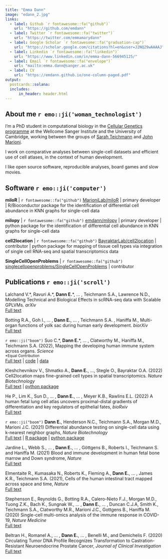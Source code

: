 ```yaml
---
title: "Emma Dann"
image: "edann_2.jpg"
links:
  - label: Github `r fontawesome::fa("github")`  
    url: "https://github.com/emdann"
  - label: Twitter `r fontawesome::fa("twitter")`
    url: "https://twitter.com/emmamarydann"
  - label: Google Scholar `r fontawesome::fa("graduation-cap")`
    url: "https://scholar.google.com/citations?hl=en&user=J2NQ29wAAAAJ"
  - label: Linkedin `r fontawesome::fa("linkedin")`
    url: "https://www.linkedin.com/in/emma-dann-566945125/"
  - label: Email `r fontawesome::fa("envelope")`
    url: "mailto:emma.dann@sanger.ac.uk"
  - label: CV
    url: "https://emdann.github.io/one-column-paged.pdf"
output:
  postcards::solana:
  includes:
      in_header: header.html
---
```

 
## About me `r emo::ji('woman_technologist')`

I'm a PhD student in computational biology in the [Cellular Genetics programme](https://www.sanger.ac.uk/programme/cellular-genetics/) at the Wellcome Sanger Institute and the University of Cambridge, working between the groups of [Sarah Teichmann](http://www.teichlab.org/) and [John Marioni](https://www.ebi.ac.uk/research/marioni). 

I work on comparative analyses between single-cell datasets and efficient use of cell atlases, in the context of human development. 

I like open source software, reproducible analyses, board games and slow movies.

## Software `r emo::ji('computer')`

**miloR** |  `r fontawesome::fa("github")`  [MarioniLab/miloR](https://github.com/MarioniLab/miloR) | primary developer | R/Bioconductor package for the identification of differential cell abundance in KNN graphs for single-cell data

**milopy** |  `r fontawesome::fa("github")` [emdann/milopy](https://github.com/emdann/milopy) | primary developer | python package for the identification of differential cell abundance in KNN graphs for single-cell data

**cell2location** |  `r fontawesome::fa("github")`  [BayraktarLab/cell2location](https://github.com/BayraktarLab/cell2location) | contributor | python package for mapping of tissue cell types via integration of single cell RNA-seq and spatial transcriptomics data

**SingleCellOpenProblems** |  `r fontawesome::fa("github")`  [singlecellopenproblems/SingleCellOpenProblems](https://github.com/singlecellopenproblems/SingleCellOpenProblems) | contributor

## Publications `r emo::ji('scroll')` 

Lalchand V.\*, Ravuri A.\*, __Dann E.__\*, ... , Teichmann S.A., Lawrence N.D., Modelling Technical and Biological Effects in scRNA-seq data with Scalable GPLVMs. _arXiv_  
<!-- <sup>\*Equal Contribution</sup> -->
[Full text](https://arxiv.org/pdf/2209.06716.pdf) 

Botting R.A., Goh I., ... , **Dann E.**, ... , Teichmann S.A. , Haniffa M., Multi-organ functions of yolk sac during human early development. _biorXiv_  
[Full text](https://www.biorxiv.org/content/10.1101/2022.08.03.502475v1.full.pdf) 

`r emo::ji("boom")` Suo C.\*, __Dann E.__\*, ... , Clatworthy M., Haniffa M., Teichmann S.A. (2022), Mapping the developing human immune system across organs. _Science_  
<sup>\*Equal Contribution</sup>  
[Full text](https://www.science.org/doi/10.1126/science.abo0510#con2) | [code](https://github.com/Teichlab/Pan_fetal_immune) | [data](https://developmental.cellatlas.io/fetal-immune)

Kleshchevnikov V., Shmatko A., **Dann E.**, ..., Stegle O.,  Bayraktar O.A. (2022) Cell2location maps fine-grained cell types in spatial transcriptomics. _Nature Biotechnology_  
[Full text](https://doi.org/10.1038/s41587-021-01139-4) |
[python package](https://cell2location.readthedocs.io/)

He P., Lim K., Sun D., ... , **Dann E.**, ... , Meyer K.B., Rawlins E.L. (2022) A human fetal lung cell atlas uncovers proximal-distal gradients of differentiation and key regulators of epithelial fates, _bioRxiv_  
[Full text](https://doi.org/10.1101/2022.01.11.474933)

`r emo::ji("boom")` **Dann E.**, Henderson N.C., Teichmann S.A., Morgan M.D., Marioni J.C. (2021) Differential abundance testing on single-cell data using k-nearest neighbor graphs, _Nature Biotechnology_  
<!-- <sup>\*Equal Contribution</sup> -->
[Full text](https://www.nature.com/articles/s41587-021-01033-z) | 
[R package](https://github.com/MarioniLab/miloR) | 
[python package](https://github.com/emdann/milopy)

Jardine L., Webb S., ... , **Dann E.**, ... , Göttgens B., Roberts I., Teichmann S. and Haniffa M. (2021) Blood and immune development in human fetal bone marrow and Down syndrome, _Nature_   
[Full text](https://doi.org/10.1038/s41586-021-03929-x)

Elmentaite R., Kumasaka N., Roberts K., Fleming A., **Dann E.**, ... , James K.R., Teichmann S.A. (2021), Cells of the human intestinal tract mapped across space and time, _Nature_   
[Full text](https://www.nature.com/articles/s41586-021-03852-1)

Stephenson E., Reynolds G., Botting R.A., Calero-Nieto F.J., Morgan M.D., Tuong Z.K., Bach K., Sungnak W., ... , **Dann E.**, ... , Duncan C.J.A, Smith K., Teichmann S.A., Clatworthy M.R., Marioni J.C., Gottgens B., Haniffa M. (2020) Single-cell multi-omics analysis of the immune response in COVID-19, _Nature Medicine_  
[Full text](https://www.nature.com/articles/s41591-021-01329-2)

<!-- Kleshchevnikov V., Shmatko A., **Dann E.**, ..., Stegle O.,  Bayraktar O.A. (2020) Comprehensive mapping of tissue cell architecture via integrated single cell and spatial transcriptomics, bioRxiv, [doi: https://doi.org/10.1101/2020.11.15.378125](https://doi.org/10.1101/2020.11.15.378125) -->

Beltran H., Romanel A., ... , **Dann E.**, ... , Benelli M., and Demichelis F. (2020) Circulating Tumor DNA Profile Recognizes Transformation to Castration-Resistant Neuroendocrine Prostate Cancer, _Journal of Clinical Investigation_  
[Full text](https://www.jci.org/articles/view/131041)
